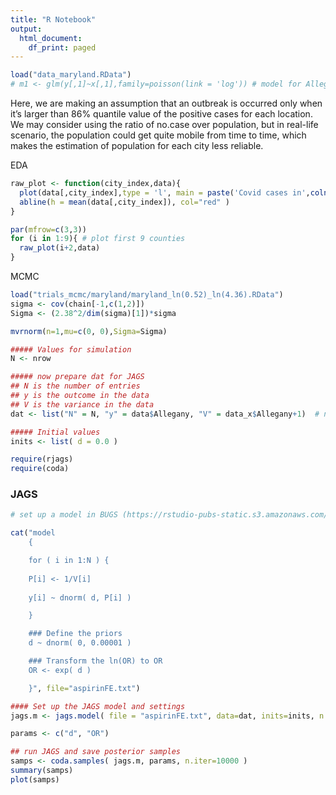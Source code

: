 ```yaml
---
title: "R Notebook"
output:
  html_document:
    df_print: paged
---
```



```r
load("data_maryland.RData")
# m1 <- glm(y[,1]~x[,1],family=poisson(link = 'log')) # model for Allegany
```
Here, we are making an assumption that an outbreak is occurred only when it's larger than 86% quantile value of the positive cases for each location. We may consider using the ratio of no.case over population, but in real-life scenario, the population could get quite mobile from time to time, which makes the estimation of population for each city less reliable. 


EDA
```r
raw_plot <- function(city_index,data){
  plot(data[,city_index],type = 'l', main = paste('Covid cases in',colnames(data)[city_index]),xlab='Time(in days)',ylab='Number of cases')
  abline(h = mean(data[,city_index]), col="red" )
}

par(mfrow=c(3,3))
for (i in 1:9){ # plot first 9 counties
  raw_plot(i+2,data)
}
```


MCMC
```r
load("trials_mcmc/maryland/maryland_ln(0.52)_ln(4.36).RData")
sigma <- cov(chain[-1,c(1,2)])
Sigma <- (2.38^2/dim(sigma)[1])*sigma

mvrnorm(n=1,mu=c(0, 0),Sigma=Sigma)
```


















```r
##### Values for simulation
N <- nrow

##### now prepare dat for JAGS
## N is the number of entries
## y is the outcome in the data
## V is the variance in the data
dat <- list("N" = N, "y" = data$Allegany, "V" = data_x$Allegany+1)  # names list of numbers

##### Initial values
inits <- list( d = 0.0 )

require(rjags)
require(coda)
```



### JAGS

```r
# set up a model in BUGS (https://rstudio-pubs-static.s3.amazonaws.com/272658_ae4d482c86514674be17042c852ebbfc.html)

cat("model
    {

    for ( i in 1:N ) {
    
    P[i] <- 1/V[i]
    
    y[i] ~ dnorm( d, P[i] )

    }

    ### Define the priors
    d ~ dnorm( 0, 0.00001 )

    ### Transform the ln(OR) to OR
    OR <- exp( d )

    }", file="aspirinFE.txt")
```

```r
#### Set up the JAGS model and settings
jags.m <- jags.model( file = "aspirinFE.txt", data=dat, inits=inits, n.chains=1, n.adapt=500 )
```
```r
params <- c("d", "OR")

## run JAGS and save posterior samples
samps <- coda.samples( jags.m, params, n.iter=10000 )
summary(samps)
plot(samps)
```



